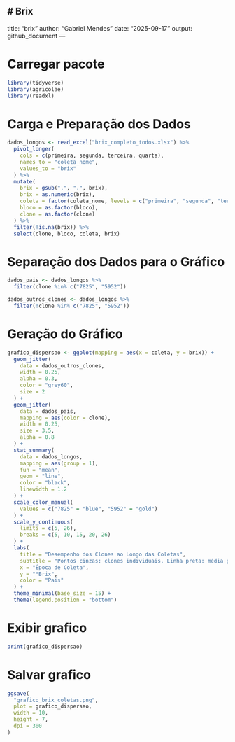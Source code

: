 # Brix
---
title: "brix"
author: "Gabriel Mendes"
date: "2025-09-17"
output: github_document
---

# Carregar pacote

```r
library(tidyverse)
library(agricolae)
library(readxl)
```


# Carga e Preparação dos Dados
```r
dados_longos <- read_excel("brix_completo_todos.xlsx") %>%
  pivot_longer(
    cols = c(primeira, segunda, terceira, quarta),
    names_to = "coleta_nome",
    values_to = "brix"
  ) %>%
  mutate(
    brix = gsub(",", ".", brix),
    brix = as.numeric(brix),
    coleta = factor(coleta_nome, levels = c("primeira", "segunda", "terceira", "quarta")),
    bloco = as.factor(bloco),
    clone = as.factor(clone)
  ) %>%
  filter(!is.na(brix)) %>%
  select(clone, bloco, coleta, brix)
```

# Separação dos Dados para o Gráfico

```r
dados_pais <- dados_longos %>%
  filter(clone %in% c("7825", "5952"))

dados_outros_clones <- dados_longos %>%
  filter(!clone %in% c("7825", "5952"))
```

# Geração do Gráfico

```r
grafico_dispersao <- ggplot(mapping = aes(x = coleta, y = brix)) +
  geom_jitter(
    data = dados_outros_clones,
    width = 0.25,
    alpha = 0.3,
    color = "grey60",
    size = 2
  ) +
  geom_jitter(
    data = dados_pais,
    mapping = aes(color = clone),
    width = 0.25,
    size = 3.5,
    alpha = 0.8
  ) +
  stat_summary(
    data = dados_longos,
    mapping = aes(group = 1),
    fun = "mean",
    geom = "line",
    color = "black",
    linewidth = 1.2
  ) +
  scale_color_manual(
    values = c("7825" = "blue", "5952" = "gold")
  ) +
  scale_y_continuous(
    limits = c(5, 26),
    breaks = c(5, 10, 15, 20, 26)
  ) +
  labs(
    title = "Desempenho dos Clones ao Longo das Coletas",
    subtitle = "Pontos cinzas: clones individuais. Linha preta: média geral. Pontos coloridos: pais.",
    x = "Época de Coleta",
    y = "°Brix",
    color = "Pais"
  ) +
  theme_minimal(base_size = 15) +
  theme(legend.position = "bottom")
```

# Exibir grafico

```r
print(grafico_dispersao)
```

# Salvar grafico

```r
ggsave(
  "grafico_brix_coletas.png",
  plot = grafico_dispersao,
  width = 10,
  height = 7,
  dpi = 300
)
```

